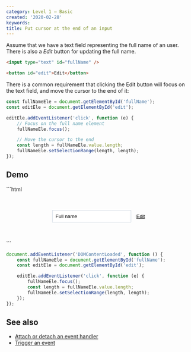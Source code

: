 ```yaml
---
category: Level 1 — Basic
created: '2020-02-28'
keywords:
title: Put cursor at the end of an input
---
```


Assume that we have a text field representing the full name of an user. There is also a _Edit_ button for updating the full name.

```html
<input type="text" id="fullName" />

<button id="edit">Edit</button>
```

There is a common requirement that clicking the Edit button will focus on the text field, and move the cursor to the end of it:

```js
const fullNameEle = document.getElementById('fullName');
const editEle = document.getElementById('edit');

editEle.addEventListener('click', function (e) {
    // Focus on the full name element
    fullNameEle.focus();

    // Move the cursor to the end
    const length = fullNameEle.value.length;
    fullNameEle.setSelectionRange(length, length);
});
```

## Demo

<Playground>
```html
<div style="align-items: center; display: flex; margin: 3rem auto; width: 16rem">
    <input
        type="text"
        style="border: 1px solid #cbd5e0; flex: 1; margin-right: 0.5rem; padding: 0.5rem"
        value="Full name"
        id="fullName"
    />
    <button
        id="edit"
        style="background-color: transparent; border: none; cursor: pointer; text-decoration: underline"
    >
        Edit
    </button>
</div>
```

```js
document.addEventListener('DOMContentLoaded', function () {
    const fullNameEle = document.getElementById('fullName');
    const editEle = document.getElementById('edit');

    editEle.addEventListener('click', function (e) {
        fullNameEle.focus();
        const length = fullNameEle.value.length;
        fullNameEle.setSelectionRange(length, length);
    });
});
```
</Playground>

## See also

-   [Attach or detach an event handler](https://phuoc.ng/collection/html-dom/attach-or-detach-an-event-handler)
-   [Trigger an event](https://phuoc.ng/collection/html-dom/trigger-an-event)
